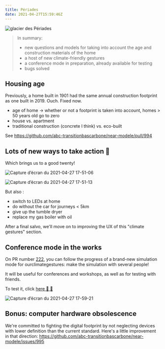 ---
title: Périades
date: 2021-04-27T15:59:46Z
---

![glacier des Périades](https://upload.wikimedia.org/wikipedia/commons/thumb/7/77/00_Chamonix_-_Les_Grandes_Jorasses_-_JPG.jpg/800px-00_Chamonix_-_Les_Grandes_Jorasses_-_JPG.jpg)



> In summary: 
> - new questions and models for taking into account the age and construction materials of the home
> - a host of new climate-friendly gestures
> - a conference mode in preparation, already available for testing
> - bugs solved

## Housing age

Previously, a home built in 1901 had the same annual construction footprint as one built in 2019. Ouch. Fixed now. 

 -  age of home -> whether or not a footprint is taken into account, homes > 50 years old go to zero
 -  house vs. apartment
 -  traditional construction (concrete I think) vs. eco-built

See https://github.com/abc-transitionbascarbone/near-modele/pull/994

## Lots of new ways to take action :boxing_glove: 

Which brings us to a good twenty!

![Capture d’écran du 2021-04-27 17-51-06](https://user-images.githubusercontent.com/1177762/116272451-32cf5380-a781-11eb-8601-0e6ac7e83f9e.png)

![Capture d’écran du 2021-04-27 17-51-13](https://user-images.githubusercontent.com/1177762/116272430-2d720900-a781-11eb-9786-e09c5f5e8fcc.png)

But also : 
- switch to LEDs at home
- do without the car for journeys &lt; 5km
- give up the tumble dryer
- replace my gas boiler with oil

After a final salvo, we'll move on to improving the UX of this "climate gestures" section.


## Conference mode in the works

On PR number <a href="https://github.com/incubateur-ademe/nosgestesclimat-site/pull/222">222</a>, you can follow the progress of a brand-new simulation mode for ourclimategestures: make the simulation with several people! 

It will be useful for conferences and workshops, as well as for testing with friends.

To test it, click <a href="https://conf--nosgestesclimat.netlify.app/conférence">here 🏹 🏹</a>

![Capture d’écran du 2021-04-27 17-59-21](https://user-images.githubusercontent.com/1177762/116273752-5515a100-a782-11eb-8483-c378c2c7406e.png)



## Bonus: computer hardware obsolescence

We're committed to fighting the digital footprint by not neglecting devices with lower definition than the current standard. Here's a little improvement in that direction: https://github.com/abc-transitionbascarbone/near-modele/issues/995




